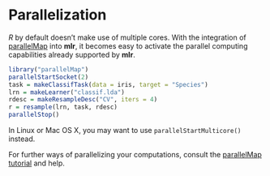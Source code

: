 # Parallelization

*R* by default doesn't make use of multiple cores.
With the integration of
[parallelMap](https://github.com/berndbischl/parallelMap) into **mlr**, it
becomes easy to activate the parallel computing capabilities already supported
by **mlr**.

```r
library("parallelMap")
parallelStartSocket(2)
task = makeClassifTask(data = iris, target = "Species")
lrn = makeLearner("classif.lda")
rdesc = makeResampleDesc("CV", iters = 4)
r = resample(lrn, task, rdesc)
parallelStop()
```

In Linux or Mac OS X, you may want to use `parallelStartMulticore()` instead.

For further ways of parallelizing your computations, consult the [parallelMap
tutorial](https://github.com/berndbischl/parallelMap#parallelmap) and help.
